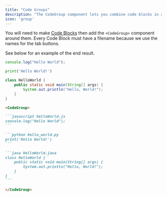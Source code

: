 ```yaml
---
title: "Code Groups"
description: "The CodeGroup component lets you combine code blocks in a display separated by tabs"
icon: 'group'
---
```


You will need to make [Code Blocks](/content/components/code) then add the `<CodeGroup>` component around them. Every Code Block must have a filename because we use the names for the tab buttons.

See below for an example of the end result.

<CodeGroup>

```javascript helloWorld.js
console.log("Hello World");
```

```python hello_world.py
print('Hello World!')
```

```java HelloWorld.java
class HelloWorld {
    public static void main(String[] args) {
        System.out.println("Hello, World!");
    }
}
```

</CodeGroup>

<RequestExample>

````md Code Group Example
<CodeGroup>

```javascript helloWorld.js
console.log("Hello World");
```

```python hello_world.py
print('Hello World!')
```

```java HelloWorld.java
class HelloWorld {
    public static void main(String[] args) {
        System.out.println("Hello, World!");
    }
}
```

</CodeGroup>
````
</RequestExample>
